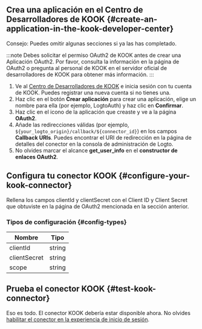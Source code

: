 ## Crea una aplicación en el Centro de Desarrolladores de KOOK \{#create-an-application-in-the-kook-developer-center}

Consejo: Puedes omitir algunas secciones si ya las has completado.

:::note
Debes solicitar el permiso OAuth2 de KOOK antes de crear una Aplicación OAuth2. Por favor, consulta la información en la página de OAuth2 o pregunta al personal de KOOK en el servidor oficial de desarrolladores de KOOK para obtener más información.
:::

1. Ve al [Centro de Desarrolladores de KOOK](https://developer.kookapp.cn/app/index) e inicia sesión con tu cuenta de KOOK. Puedes registrar una nueva cuenta si no tienes una.
2. Haz clic en el botón **Crear aplicación** para crear una aplicación, elige un nombre para ella (por ejemplo, LogtoAuth) y haz clic en **Confirmar**.
3. Haz clic en el icono de la aplicación que creaste y ve a la página **OAuth2**.
4. Añade las redirecciones válidas (por ejemplo, `${your_logto_origin}/callback/${connector_id}`) en los campos **Callback URIs**. Puedes encontrar el URI de redirección en la página de detalles del conector en la consola de administración de Logto.
5. No olvides marcar el alcance **get_user_info** en el **constructor de enlaces OAuth2**.

## Configura tu conector KOOK \{#configure-your-kook-connector}

Rellena los campos clientId y clientSecret con el Client ID y Client Secret que obtuviste en la página de OAuth2 mencionada en la sección anterior.

### Tipos de configuración \{#config-types}

| Nombre       | Tipo   |
| ------------ | ------ |
| clientId     | string |
| clientSecret | string |
| scope        | string |

## Prueba el conector KOOK \{#test-kook-connector}

Eso es todo. El conector KOOK debería estar disponible ahora. No olvides [habilitar el conector en la experiencia de inicio de sesión](https://docs.logto.io/docs/recipes/configure-connectors/social-connector/enable-social-sign-in/).
